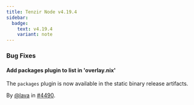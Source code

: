 ```yaml
---
title: Tenzir Node v4.19.4
sidebar:
  badge:
    text: v4.19.4
    variant: note
---
```


### Bug Fixes

#### Add packages plugin to list in 'overlay.nix'

The `packages` plugin is now available in the static binary release artifacts.

By [@lava](https://github.com/lava) in [#4490](https://github.com/tenzir/tenzir/pull/4490).
